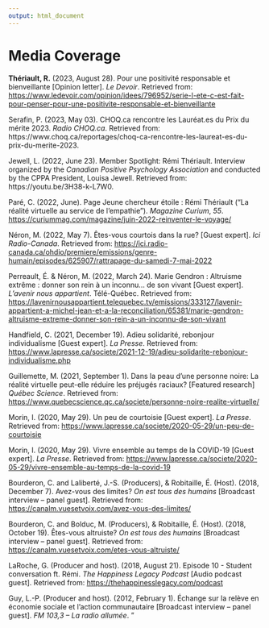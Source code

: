 ```yaml
---
output: html_document
---
```


\scriptsize
\setlength{\parindent}{-0.2in}
\setlength{\leftskip}{0.2in}
\setlength{\parskip}{8pt}

# Media Coverage

**Thériault, R.** (2023, August 28). Pour une positivité responsable et bienveillante [Opinion letter]. *Le Devoir*. Retrieved from: <https://www.ledevoir.com/opinion/idees/796952/serie-l-ete-c-est-fait-pour-penser-pour-une-positivite-responsable-et-bienveillante>

Serafin, P. (2023, May 03). CHOQ.ca rencontre les Lauréat.es du Prix du mérite 2023. *Radio CHOQ.ca*. Retrieved from: https://www.choq.ca/reportages/choq-ca-rencontre-les-laureat-es-du-prix-du-merite-2023.

Jewell, L. (2022, June 23). Member Spotlight: Rémi Thériault. Interview organized by the *Canadian Positive Psychology Association* and conducted by the CPPA President, Louisa Jewell. Retrieved from: https://youtu.be/3H38-k-L7W0.

Paré, C. (2022, June). Page Jeune chercheur étoile : Rémi Thériault ("La réalité virtuelle au service de l'empathie"). *Magazine Curium*, *55*. <https://curiummag.com/magazine/juin-2022-reinventer-le-voyage/>

Néron, M. (2022, May 7). Êtes-vous courtois dans la rue? [Guest expert]. *Ici Radio-Canada*. Retrieved from: <https://ici.radio-canada.ca/ohdio/premiere/emissions/genre-humain/episodes/625907/rattrapage-du-samedi-7-mai-2022>

Perreault, É. & Néron, M. (2022, March 24). Marie Gendron : Altruisme extrême : donner son rein à un inconnu... de son vivant [Guest expert]. *L'avenir nous appartient*. Télé-Québec. Retrieved from: <https://lavenirnousappartient.telequebec.tv/emissions/333127/lavenir-appartient-a-michel-jean-et-a-la-reconciliation/65381/marie-gendron-altruisme-extreme-donner-son-rein-a-un-inconnu-de-son-vivant>

Handfield, C. (2021, December 19). Adieu solidarité, rebonjour individualisme [Guest expert]. *La Presse*. Retrieved from: <https://www.lapresse.ca/societe/2021-12-19/adieu-solidarite-rebonjour-individualisme.php>

Guillemette, M. (2021, September 1). Dans la peau d'une personne noire: La réalité virtuelle peut-elle réduire les préjugés raciaux? [Featured research] *Québec Science*. Retrieved from: <https://www.quebecscience.qc.ca/societe/personne-noire-realite-virtuelle/>

Morin, I. (2020, May 29). Un peu de courtoisie [Guest expert]. *La Presse*. Retrieved from: <https://www.lapresse.ca/societe/2020-05-29/un-peu-de-courtoisie>

Morin, I. (2020, May 29). Vivre ensemble au temps de la COVID-19 [Guest expert]. *La Presse*. Retrieved from: <https://www.lapresse.ca/societe/2020-05-29/vivre-ensemble-au-temps-de-la-covid-19>

Bourderon, C. and Laliberté, J.-S. (Producers), & Robitaille, É. (Host). (2018, December 7). Avez-vous des limites? *On est tous des humains* [Broadcast interview -- panel guest]. Retrieved from: <https://canalm.vuesetvoix.com/avez-vous-des-limites/>

Bourderon, C. and Bolduc, M. (Producers), & Robitaille, É. (Host). (2018, October 19). Êtes-vous altruiste? *On est tous des humains* [Broadcast interview -- panel guest]. Retrieved from: <https://canalm.vuesetvoix.com/etes-vous-altruiste/>

LaRoche, G. (Producer and host). (2018, August 21). Episode 10 - Student conversation ft. Rémi. *The Happiness Legacy Podcast* [Audio podcast guest]. Retrieved from: <https://thehappinesslegacy.com/podcast>

Guy, L.-P. (Producer and host). (2012, February 1). Échange sur la relève en économie sociale et l'action communautaire [Broadcast interview -- panel guest]. *FM 103,3 -- La radio allumée*.
"